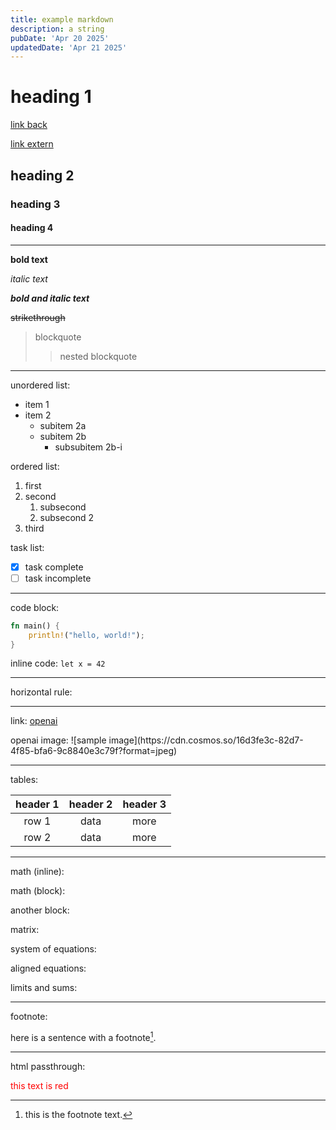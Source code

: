 ```yaml
---
title: example markdown
description: a string
pubDate: 'Apr 20 2025'
updatedDate: 'Apr 21 2025'
---
```



<Latex formula="\begin{bmatrix} 1 & 2 & 3 \\ 4 & 5 & 6 \\ 7 & 8 & 9 \end{bmatrix}" />

# heading 1

[link back](/writing)

[link extern](https://github.com/tnixc/website-v7)

## heading 2

### heading 3

#### heading 4

---

**bold text**

_italic text_

**_bold and italic text_**

~~strikethrough~~

> blockquote
>
> > nested blockquote

---

unordered list:

- item 1
- item 2
  - subitem 2a
  - subitem 2b
    - subsubitem 2b-i

ordered list:

1. first
2. second
   1. subsecond
   2. subsecond 2
3. third

task list:

- [x] task complete
- [ ] task incomplete

---

code block:

```rust
fn main() {
    println!("hello, world!");
}
```

inline code: `let x = 42`

---

horizontal rule:

---

link: [openai](https://openai.com)

<Link href="https://openai.com" external>
  openai
</Link>
image: ![sample image](https://cdn.cosmos.so/16d3fe3c-82d7-4f85-bfa6-9c8840e3c79f?format=jpeg)

---

tables:

| header 1 | header 2 | header 3 |
| :------: | :------: | :------: |
|  row 1   |   data   |   more   |
|  row 2   |   data   |   more   |

---

math (inline):

<Latex formula="E = mc^2" />

math (block):

<Latex formula="\int_{-\infty}^{\infty} e^{-x^2} dx = \sqrt{\pi}" />

another block:

<Latex formula="a^2 + b^2 = c^2" />

matrix:

<Latex formula="\begin{bmatrix} 1 & 2 & 3 \\ 4 & 5 & 6 \\ 7 & 8 & 9 \end{bmatrix}" />

system of equations:

<Latex formula="\begin{cases} x + y = 1\\ x - y = 3 \end{cases}" />

aligned equations:

<Latex formula="\begin{aligned} f(x) &= x^2 + 3x + 2\\ f'(x) &= 2x + 3 \end{aligned}" />

limits and sums:

<Latex formula="\lim_{x \to 0} \frac{\sin x}{x} = 1" />

<Latex formula="\sum_{n=1}^{\infty} \frac{1}{n^2} = \frac{\pi^2}{6}" />

---

footnote:

here is a sentence with a footnote[^1].

[^1]: this is the footnote text.

---

html passthrough:

<div style="color: red;">this text is red</div>
